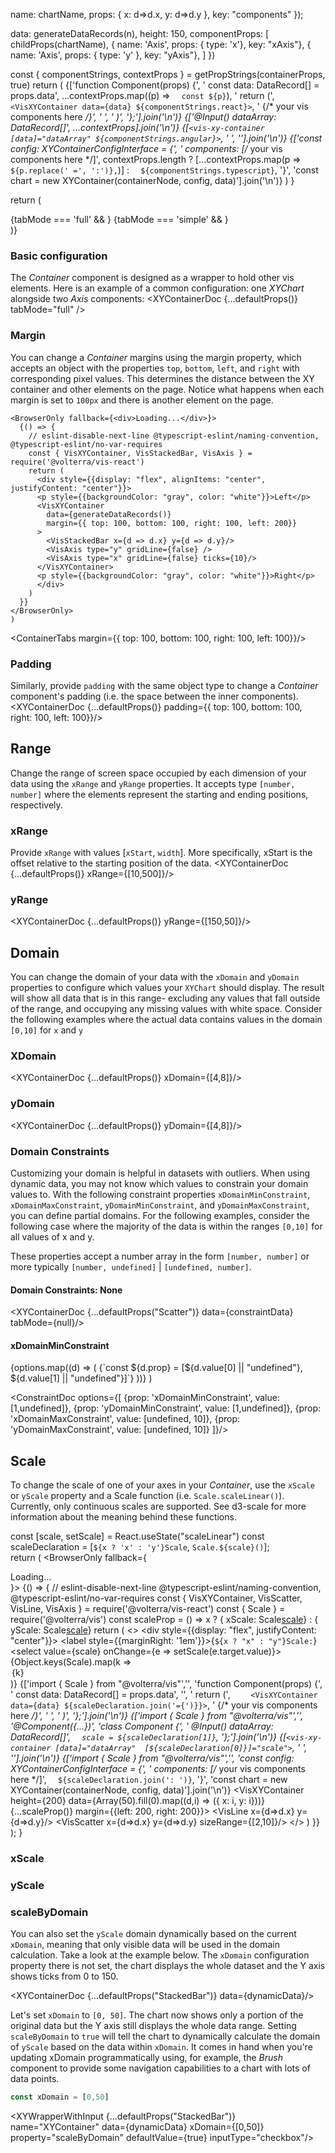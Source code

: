 
  name: chartName,
  props: {
    x: d=>d.x, y: d=>d.y
  },
  key: "components"
});

  data: generateDataRecords(n),
  height: 150,
  componentProps: [
    childProps(chartName),
    { name: 'Axis', props: { type: 'x'}, key: "xAxis"},
    { name: 'Axis', props: { type: 'y' }, key: "yAxis"},
  ]
})

  const { componentStrings, contextProps } = getPropStrings(containerProps, true)
  return (
    <Tabs groupId="framework">
      <TabItem value="react" label="React">
        <CodeBlock language="jsx">
          {['function Component(props) {',
          '  const data: DataRecord[] = props.data',
           ...contextProps.map((p) => `  const ${p}`),
          '  return (',
          `    <VisXYContainer data={data} ${componentStrings.react}>`,
          '      {/* your vis components here */}',
          '    </VisXYContainer>',
          '  )', '};'].join('\n')}
        </CodeBlock>
      </TabItem>
      <TabItem value="angular" label="Angular">
        <CodeBlock language="ts">
          {['@Input() dataArray: DataRecord[]', ...contextProps].join('\n')}
        </CodeBlock>
        <CodeBlock language="html">
          {[`<vis-xy-container [data]="dataArray" ${componentStrings.angular}>`,
            '  <!-- your vis components here -->',
            '</vis-xy-container>'].join('\n')}
        </CodeBlock>
      </TabItem>
      <TabItem value="typescript" label="TypeScript">
        <CodeBlock language="ts">
          {['const config: XYContainerConfigInterface<DataRecord> = {',
            '  components: [/* your vis components here */]',
            contextProps.length ? [...contextProps.map(p => `  ${p.replace(' =', ':')},`)] :
            `  ${componentStrings.typescript}`,
            '}',
            'const chart = new XYContainer(containerNode, config, data)'].join('\n')}
        </CodeBlock>
      </TabItem>
    </Tabs>
  )
}

  return (
  <div>
    {tabMode === 'full' && <XYDocTabs {...parseXYConfig(componentProps)} showContext/>}
    {tabMode === 'simple' && <ContainerTabs { ...rest}/>}
    <XYCompositeDoc
    containerProps={{data, height, ...rest}}
    componentProps={componentProps}/>
  </div>
)}


### Basic configuration
The _Container_ component is designed as a wrapper to hold other vis elements. Here is an example of a common configuration: one _XYChart_ alongside two _Axis_ components:
<XYContainerDoc {...defaultProps()} tabMode="full" />

### Margin
You can change a _Container_ margins using the margin property, which accepts an object with the properties `top`, `bottom`, `left`, and `right` with corresponding pixel values.
This determines the distance between the XY container and other elements on the page. Notice what happens when each margin is set to `100px` and there is another element on the page.

    <BrowserOnly fallback={<div>Loading...</div>}>
      {() => {
        // eslint-disable-next-line @typescript-eslint/naming-convention, @typescript-eslint/no-var-requires
        const { VisXYContainer, VisStackedBar, VisAxis } = require('@volterra/vis-react')
        return (
          <div style={{display: "flex", alignItems: "center", justifyContent: "center"}}>
          <p style={{backgroundColor: "gray", color: "white"}}>Left</p>
          <VisXYContainer
            data={generateDataRecords()}
            margin={{ top: 100, bottom: 100, right: 100, left: 200}}
          >
            <VisStackedBar x={d => d.x} y={d => d.y}/>
            <VisAxis type="y" gridLine={false} />
            <VisAxis type="x" gridLine={false} ticks={10}/>
          </VisXYContainer>
          <p style={{backgroundColor: "gray", color: "white"}}>Right</p>
          </div>
        )
      }}
    </BrowserOnly>
    )

<ContainerTabs margin={{ top: 100, bottom: 100, right: 100, left: 100}}/>
<MarginDoc/>

### Padding
Similarly, provide `padding` with the same object type to change a _Container_ component's padding (i.e. the space between the inner components).
<XYContainerDoc {...defaultProps()} padding={{ top: 100, bottom: 100, right: 100, left: 100}}/>

## Range
Change the range of screen space occupied by each dimension of your data using the `xRange` and `yRange` properties.
It accepts type `[number, number]` where the elements represent the starting and ending positions, respectively.

### xRange
Provide `xRange` with values [`xStart`, `width`]. More specifically, xStart is the offset relative to the starting position of the data.
<XYContainerDoc {...defaultProps()} xRange={[10,500]}/>

### yRange
<XYContainerDoc {...defaultProps()} yRange={[150,50]}/>

## Domain
You can change the domain of your data with the `xDomain` and `yDomain` properties to configure which values your `XYChart` should display.
The result will show all data that is in this range- excluding any values that fall outside of the range, and occupying any missing values with white space.
Consider the following examples where the actual data contains values in the domain `[0,10]` for `x` and `y`

### XDomain
<XYContainerDoc {...defaultProps()} xDomain={[4,8]}/>

### yDomain
<XYContainerDoc {...defaultProps()} yDomain={[4,8]}/>

### Domain Constraints
Customizing your domain is helpful in datasets with outliers. When using dynamic data, you may not know which values to constrain your domain values to.
With the following constraint properties `xDomainMinConstraint`, `xDomainMaxConstraint`, `yDomainMinConstraint`, and `yDomainMaxConstraint`, you can define partial domains.
For the following examples, consider the following case where the majority of the data is within the ranges `[0,10]` for all values of x and y.

These properties accept a number array in the form `[number, number]` or more typically `[number, undefined]` | `[undefined, number]`.


#### Domain Constraints: None
<XYContainerDoc {...defaultProps("Scatter")} data={constraintData} tabMode={null}/>

#### xDomainMinConstraint
  <Tabs groupId="constraint" className="prop-preview-menu">
    {options.map((d) => (
      <TabItem key={d.prop} value={d.prop} label={d.prop}>
        <CodeBlock language="ts">
          {`const ${d.prop} = [${d.value[0] || "undefined"}, ${d.value[1] || "undefined"}]`}
        </CodeBlock>
        <XYContainerDoc {...defaultProps("Scatter")} data={constraintData} tabMode={null} {...{ [d.prop]: d.value}}/>
      </TabItem>
    ))}
  </Tabs>
)

<ConstraintDoc options={[
  {prop: 'xDomainMinConstraint', value: [1,undefined]},
  {prop: 'yDomainMinConstraint', value: [1,undefined]},
  {prop: 'xDomainMaxConstraint', value: [undefined, 10]},
  {prop: 'yDomainMaxConstraint', value: [undefined, 10]}
]}/>

## Scale
To change the scale of one of your axes in your _Container_, use the `xScale` or `yScale` property and a Scale function (i.e. `Scale.scaleLinear()`).
Currently, only continuous scales are supported. See d3-scale for more information about the meaning behind these functions.

  const [scale, setScale] = React.useState("scaleLinear")
  const scaleDeclaration = [`${x ? 'x' : 'y'}Scale`, `Scale.${scale}()`];     
  return (
  <BrowserOnly fallback={<div>Loading...</div>}>
      {() => {
        // eslint-disable-next-line @typescript-eslint/naming-convention, @typescript-eslint/no-var-requires
        const { VisXYContainer, VisScatter, VisLine, VisAxis } = require('@volterra/vis-react')
        const { Scale } = require('@volterra/vis')
        const scaleProp = () => x ? { xScale: Scale[scale]()} : { yScale: Scale[scale]()}
        return (
          <>
          <div style={{display: "flex", justifyContent: "center"}}>
          <label style={{marginRight: '1em'}}>{`${x ? "x" : "y"}Scale:`}</label>
          <select value={scale} onChange={e => setScale(e.target.value)}>
            {Object.keys(Scale).map(k => <option key={k} value={k} >{k}</option>)}
          </select>
          </div>
           <Tabs groupId="framework">
            <TabItem value="react" label="React">
              <CodeBlock language="jsx">
                {['import { Scale } from "@volterra/vis"','',
                  'function Component(props) {',
                '  const data: DataRecord[] = props.data',
                '',
                '  return (',
                `    <VisXYContainer data={data} ${scaleDeclaration.join('={')}}>`,
                '      {/* your vis components here */}',
                '    </VisXYContainer>',
                '  )', '};'].join('\n')}
              </CodeBlock>
            </TabItem>
            <TabItem value="angular" label="Angular">
              <CodeBlock language="ts">
                {['import { Scale } from "@volterra/vis"','',
                  '@Component({...})',
                  'class Component {',
                  '  @Input() dataArray: DataRecord[]',
                  `  scale = ${scaleDeclaration[1]}`, '};'].join('\n')}
              </CodeBlock>
              <CodeBlock language="html">
                {[`<vis-xy-container [data]="dataArray"  [${scaleDeclaration[0]}]="scale">`,
                  '  <!-- your vis components here -->',
                  '</vis-xy-container>'].join('\n')}
              </CodeBlock>
            </TabItem>
            <TabItem value="typescript" label="TypeScript">
              <CodeBlock language="ts">
                {['import { Scale } from "@volterra/vis"','',
                  'const config: XYContainerConfigInterface<DataRecord> = {',
                  '  components: [/* your vis components here */]',
                  `  ${scaleDeclaration.join(': ')}`,
                  '}',
                  'const chart = new XYContainer(containerNode, config, data)'].join('\n')}
              </CodeBlock>
            </TabItem>
          </Tabs>
           <VisXYContainer height={200} data={Array(50).fill(0).map((d,i) => ({ x: i, y: i}))} {...scaleProp()} margin={{left: 200, right: 200}}>
             <VisLine x={d=>d.x} y={d=>d.y}/>
              <VisScatter x={d=>d.x} y={d=>d.y} sizeRange={[2,10]}/>
              <VisAxis type="x"/>
              <VisAxis type="y"/>
            </VisXYContainer>
          </>
        )
      }}
    </BrowserOnly>
  );
  }

### xScale
<ScaleDoc x/>

### yScale
<ScaleDoc y/>


### scaleByDomain
You can also set the `yScale` domain dynamically based on the current `xDomain`, meaning that only visible data will be used in the domain calculation.
Take a look at the example below. The `xDomain` configuration property there is not set, the chart displays the whole dataset and the Y axis shows ticks from 0 to 150.

<XYContainerDoc {...defaultProps("StackedBar")} data={dynamicData}/>

Let's set `xDomain` to `[0, 50]`. The chart now shows only a portion of the original data but the Y axis still displays the whole data range.
Setting `scaleByDomain` to `true` will tell the chart to dynamically calculate the domain of `yScale` based on the data within `xDomain`.
It comes in hand when you're updating xDomain programmatically using, for example, the _Brush_ component to provide some navigation capabilities to a chart with lots of data points.

```ts
const xDomain = [0,50]
```
<XYWrapperWithInput {...defaultProps("StackedBar")} name="XYContainer" data={dynamicData} xDomain={[0,50]} property="scaleByDomain" defaultValue={true} inputType="checkbox"/>

<PropTable name="VisXYContainer"/>

